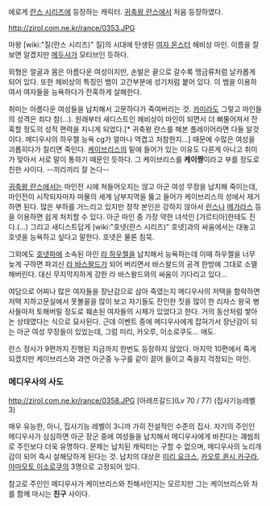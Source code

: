 에로게 [[란스 시리즈]]에 등장하는 캐릭터. [[귀축왕 란스]]에서 처음 등장하였다.

http://zirol.com.ne.kr/rance/0353.JPG

마왕 [wiki:"질(란스 시리즈)" 질]의 시대에 탄생된 [[여자 몬스터]] 헤비상 마인. 이름을 잘보면 알겠지만 [[메두사]]가 모티브인 듯하다.

외형은 얼굴과 몸은 아름다운 여성이지만, 손발은 끝으로 갈수록 맹금류처럼 날카롭게 되어 있다. 또한 헤비상의 특징인 뱀이 고간부분에 성기처럼 붙어 있다. 이 뱀을 이용하여서 여자들을 능욕하다가 잔혹하게 살해한다.
 
취미는 아름다운 여성들을 납치해서 고문하다가 죽여버리는 것. [[카미라]]도 그렇고 마인들의 성격은 죄다 참(…). 원래부터 새디스트인 헤비상이 마인이 되면서 더 삐뚤어져서 잔혹할 정도의 성적 편력을 지니게 되었다.[* 귀축왕 란스를 해본 플레이어라면 다들 알것이다. 메디우사의 하우젤 능욕 cg가 얼마나 역겹고 처참한지...] 때문에 수많은 여성을 괴롭히다가 질리면 죽인다. [[케이브리스]]의 밑에 들어가 있는 이유도 다른게 아니고 취미가 맞아서 서로 말이 통하기 때문인 듯하다. 그 케이브리스를 '''케이쨩'''이라고 부를 정도로 친한 사이다. --끼리끼리 잘 논다--

[[귀축왕 란스]]에서는 마인전 시에 쳐들어오지는 않고 아군 여성 무장을 납치해 죽이는데, 마인전이 시작되자마자 마물의 세계 남부지역을 뚫고 들어가 케이브리스의 성에서 제거하면 된다. 많은 부하를 거느리고 있지만 정작 본인은 강하지 않아서 [[란스]]나 [[메가라스]] 등을 이용하면 쉽게 처치할 수 있다. 아군 마인 중 가장 약한 녀석인 [가르티아]한테도 진다.(...) 그리고 새디스트답게 [wiki:"호넷(란스 시리즈)" 호넷]과의 싸움에서는 대놓고 호넷을 능욕하고 싶다고 말한다. 호넷은 물론 침묵.

그외에도 [[호넷파]]에 소속된 마인 [[라 하우젤]]을 납치해서 능욕하는데 이때 하우젤을 너무 늦게 구하면 파괴신 [[라 바스왈드]]가 되어 버리면서 바스왈드의 공격 한방에 그대로 소멸해버린다. 대신 무지막지하게 강한 라 바스왈드와의 싸움이 기다리고 있다...

여담으로 어찌나 많은 여자들을 장난감으로 삼아 죽였는지 메디우사의 저택을 함락하면 저택 지하고문실에서 못볼꼴을 많이 보고 자기들도 잔인한 짓을 많이 한 리자스 왕국 병사들마저 토해버릴 정도로 훼손된 여자들의 시체가 있었다고 한다. 거의 동산처럼 쌓아논 상태였다는 식으로 묘사된다. 근데 이벤트 중에 메디우사에게 잡혀가서 장난감이 되는 아군 여성 무장들이 있었는데, 그럼 미리, 카오루, 이소로쿠도… 애도.

란스 정사가 9편까지 진행된 지금까지 한번도 등장하지 않았다. 마지막 10편에서 죽게 되겠지만 케이브리스와 과연 아군중 누구를 같이 끌어 들이고 죽을지 걱정되는 마인.

=== 메디우사의 사도 ===
http://zirol.com.ne.kr/rance/0358.JPG
[아레프갈드](Lv 70 / 77) (집사기능레벨3)

매우 유능한, 아니, 집사기능 레벨이 3니까 가히 전설적인 수준의 집사. 자기의 주인인 메디우사가 심심하면 아군 장군 중에 여성들을 납치해서 메디우사에게 바친다는 괘씸죄로 주인보다 더욱 유명하다. 문제는 납치된 캐릭터는 구할 수 없으며, 메디우사의 노리개감이 되어 즉시 살해당하게 된다는 것. 납치의 대상은 [[미리 요크스]], [[카오루 퀸시 카구라]], [[야마모토 이소로쿠]]의 3명으로 고정되어 있다. 

참고로 주인인 메디우사가 케이브리스와 친해서인지는 모르지만 그는 케이브리스와 차를 함께 마시는 '''친구''' 사이다.
